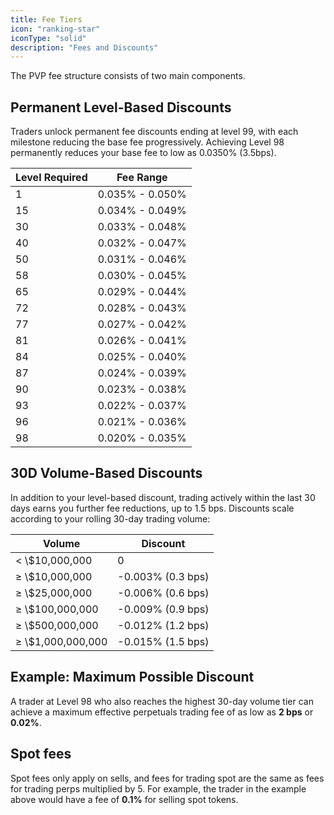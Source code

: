 ```yaml
---
title: Fee Tiers
icon: "ranking-star"
iconType: "solid"
description: "Fees and Discounts"
---
```


The PVP fee structure consists of two main components.

## Permanent Level-Based Discounts

Traders unlock permanent fee discounts ending at level 99, with each milestone reducing the base fee progressively. Achieving Level 98 permanently reduces your base fee to low as 0.0350% (3.5bps).

<div class="fees-table-container">
  <table class="fees-table">
    <thead>
      <tr>
        <th>Level Required</th>
        <th>Fee Range</th>
      </tr>
    </thead>
    <tbody>
      <tr><td>1</td><td>0.035% - 0.050%</td></tr>
      <tr><td>15</td><td>0.034% - 0.049%</td></tr>
      <tr><td>30</td><td>0.033% - 0.048%</td></tr>
      <tr><td>40</td><td>0.032% - 0.047%</td></tr>
      <tr><td>50</td><td>0.031% - 0.046%</td></tr>
      <tr><td>58</td><td>0.030% - 0.045%</td></tr>
      <tr><td>65</td><td>0.029% - 0.044%</td></tr>
      <tr><td>72</td><td>0.028% - 0.043%</td></tr>
      <tr><td>77</td><td>0.027% - 0.042%</td></tr>
      <tr><td>81</td><td>0.026% - 0.041%</td></tr>
      <tr><td>84</td><td>0.025% - 0.040%</td></tr>
      <tr><td>87</td><td>0.024% - 0.039%</td></tr>
      <tr><td>90</td><td>0.023% - 0.038%</td></tr>
      <tr><td>93</td><td>0.022% - 0.037%</td></tr>
      <tr><td>96</td><td>0.021% - 0.036%</td></tr>
      <tr><td>98</td><td>0.020% - 0.035%</td></tr>
    </tbody>
  </table>
</div>


## 30D Volume-Based Discounts

In addition to your level-based discount, trading actively within the last 30 days earns you further fee reductions, up to 1.5 bps. Discounts scale according to your rolling 30-day trading volume:

<div class="volume-table-container">
  <table class="volume-table">
    <thead>
      <tr>
        <th>Volume</th>
        <th>Discount</th>
      </tr>
    </thead>
    <tbody>
      <tr><td>< \$10,000,000</td><td>0</td></tr>
      <tr><td>≥ \$10,000,000</td><td>-0.003% (0.3 bps)</td></tr>
      <tr><td>≥ \$25,000,000</td><td>-0.006% (0.6 bps)</td></tr>
      <tr><td>≥ \$100,000,000</td><td>-0.009% (0.9 bps)</td></tr>
      <tr><td>≥ \$500,000,000</td><td>-0.012% (1.2 bps)</td></tr>
      <tr><td>≥ \$1,000,000,000</td><td>-0.015% (1.5 bps)</td></tr>
    </tbody>
  </table>
</div>

## Example: Maximum Possible Discount

A trader at Level 98 who also reaches the highest 30-day volume tier can achieve a maximum effective perpetuals trading fee of as low as **2 bps** or **0.02%**.

## Spot fees

Spot fees only apply on sells, and fees for trading spot are the same as fees for trading perps multiplied by 5. For example, the trader in the example above would have a fee of **0.1%** for selling spot tokens.